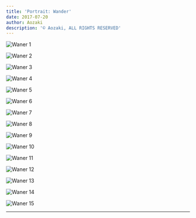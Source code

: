 ```yaml
---
title: 'Portrait: Wander'
date: 2017-07-20
author: Aozaki
description: '© Aozaki, ALL RIGHTS RESERVED'
---
```



![Waner 1](../../public/images/portfolio/20170720_0001.jpg)

![Waner 2](../../public/images/portfolio/20170720_0002.jpg)

![Waner 3](../../public/images/portfolio/20170720_0003.jpg)

![Waner 4](../../public/images/portfolio/20170720_0004.jpg)

![Waner 5](../../public/images/portfolio/20170720_0005.jpg)

![Waner 6](../../public/images/portfolio/20170720_0006.jpg)

![Waner 7](../../public/images/portfolio/20170720_0007.jpg)

![Waner 8](../../public/images/portfolio/20170720_0008.jpg)

![Waner 9](../../public/images/portfolio/20170720_0009.jpg)

![Waner 10](../../public/images/portfolio/20170720_0010.jpg)

![Waner 11](../../public/images/portfolio/20170720_0011.jpg)

![Waner 12](../../public/images/portfolio/20170720_0012.jpg)

![Waner 13](../../public/images/portfolio/20170720_0013.jpg)

![Waner 14](../../public/images/portfolio/20170720_0014.jpg)

![Waner 15](../../public/images/portfolio/20170720_0015.jpg)

<Repost Date="2017" />

---

<BackPhoto Name="wander" />
